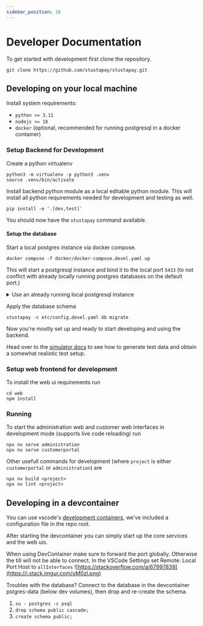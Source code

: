 ```yaml
---
sidebar_position: 10
---
```


# Developer Documentation

To get started with development first clone the repository.

```shell
git clone https://github.com/stustapay/stustapay.git
```

## Developing on your local machine

Install system requirements:
- `python >= 3.11`
- `nodejs >= 18`
- `docker` (optional, recommended for running postgresql in a docker container)

### Setup Backend for Development
Create a python virtualenv 
```shell
python3 -m virtualenv -p python3 .venv
source .venv/bin/activate
```
Install backend python module as a local editable python module. 
This will install all python requirements needed for development and testing as well.
```shell
pip install -e '.[dev,test]'
```

You should now have the `stustapay` command available.

#### Setup the database

Start a local postgres instance via docker compose.

```shell
docker compose -f docker/docker-compose.devel.yaml up
```
This will start a postgresql instance and bind it to the local port `5433` 
(to not conflict with already locally running postgres databases on the default port.)

<details>
<summary>Use an already running local postgresql instance</summary>
<div>
Another option is to run a local postgresql instance.

In that case you have to take care of setting up a database user and database yourself.
You'll probably want to copy `etc/config.devel.yaml` and adapt the database connection settings.
</div>
</details>

Apply the database schema
```shell
stustapay -c etc/config.devel.yaml db migrate
```

Now you're mostly set up and ready to start developing and using the backend.

Head over to the [simulator docs](simulator.md) to see how to generate test data and obtain a somewhat realistic test setup.

### Setup web frontend for development

To install the web ui requirements run
```shell
cd web
npm install
```

### Running
To start the administration web and customer web interfaces in development mode (supports live code reloading) run

```shell
npx nx serve administration
npx nx serve customerportal
```

Other usefull commands for development (where `project` is either `customerportal` or `administration`) are
```shell
npx nx build <project>
npx nx lint <project>
```

## Developing in a devcontainer

You can use vscode's [development containers](https://containers.dev/),
we've included a configuration file in the repo root.

After starting the devcontainer you can simply start up the core services and the web uis.

When using DevContainer make sure to forward the port globally. Otherwise the till will not be able to connect.
In the VSCode Settings set Remote: Local Port Host to `allInterfaces`
![https://stackoverflow.com/a/67997839](https://i.stack.imgur.com/oM0zl.png)

Troubles with the database?
Connect to the database in the devcontainer pstgres-data (below dev volumes), then drop and re-create the schema.

1. `su - postgres -c psql`
2. `drop schema public cascade;`
3. `create schema public;`